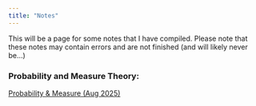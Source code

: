 ```yaml
---
title: "Notes"
---
```

This will be a page for some notes that I have compiled. Please note that these notes may contain errors and are not finished (and will likely never be...)


### Probability and Measure Theory:

[Probability & Measure (Aug 2025)](https://github.com/alexyuan12/probabilitynotes/blob/main/probabilitynotes.pdf)